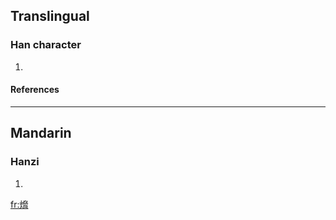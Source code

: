 ==Translingual==
===Han character===
{{Han char|rn=86|rad=火|as=10|sn=14|four=9482<sub>7</sub>|canj=火大尸月 (FKSB)}}
# {{defn|Han|sort=火10}}
====References====
{{Han ref|kx=0678.340|dkj=19281|dj=1090.230|hdz=32225.110|uh=7181|ud=29057|bh=E2C3|bd=58051}}

----
==Mandarin==
===Hanzi===
{{cmn-hanzi|pin=[[xié]] (xie2)|wg=hsieh<sup>2</sup>}}
# {{defn|Mandarin}}

[[fr:熁]]